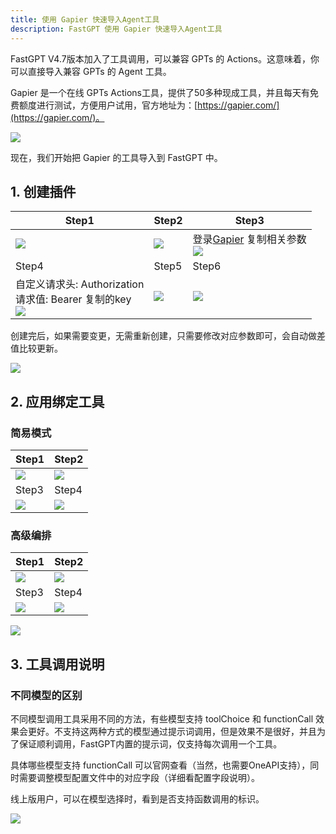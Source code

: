 ```yaml
---
title: 使用 Gapier 快速导入Agent工具
description: FastGPT 使用 Gapier 快速导入Agent工具
---
```


FastGPT V4.7版本加入了工具调用，可以兼容 GPTs 的 Actions。这意味着，你可以直接导入兼容 GPTs 的 Agent 工具。

Gapier 是一个在线 GPTs Actions工具，提供了50多种现成工具，并且每天有免费额度进行测试，方便用户试用，官方地址为：[https://gapier.com/](https://gapier.com/)。

![](/imgs/gapierToolResult1.webp)

现在，我们开始把 Gapier 的工具导入到 FastGPT 中。

## 1. 创建插件

| Step1 | Step2 | Step3 |
| --- | --- | --- |
| ![](/imgs/gapierTool1.png) | ![](/imgs/gapierTool2.png) | 登录[Gapier](https://gapier.com/) 复制相关参数 <br/> ![](/imgs/gapierTool3.png) |
| Step4 | Step5 | Step6 |
| 自定义请求头: Authorization<br/>请求值: Bearer 复制的key <br/> ![](/imgs/gapierTool4.png) | ![](/imgs/gapierTool5.png) | ![](/imgs/gapierTool6.png) |

创建完后，如果需要变更，无需重新创建，只需要修改对应参数即可，会自动做差值比较更新。

![](/imgs/gapierTool7.png)

## 2. 应用绑定工具

### 简易模式

| Step1 | Step2 |
| --- | --- |
| ![](/imgs/gapierTool8.png) | ![](/imgs/gapierTool9.webp) |
| Step3 | Step4 |
| ![](/imgs/gapierTool10.webp) | ![](/imgs/gapierTool11.png) |

### 高级编排

| Step1 | Step2 |
| --- | --- |
| ![](/imgs/gapierTool12.webp) | ![](/imgs/gapierTool13.webp) |
| Step3 | Step4 |
| ![](/imgs/gapierTool14.webp) | ![](/imgs/gapierTool15.webp) |

![](/imgs/gapierTool16.webp)

## 3. 工具调用说明

### 不同模型的区别

不同模型调用工具采用不同的方法，有些模型支持 toolChoice 和 functionCall 效果会更好。不支持这两种方式的模型通过提示词调用，但是效果不是很好，并且为了保证顺利调用，FastGPT内置的提示词，仅支持每次调用一个工具。

具体哪些模型支持 functionCall 可以官网查看（当然，也需要OneAPI支持），同时需要调整模型配置文件中的对应字段（详细看配置字段说明）。

线上版用户，可以在模型选择时，看到是否支持函数调用的标识。

![](/imgs/gapierTool17.webp)
